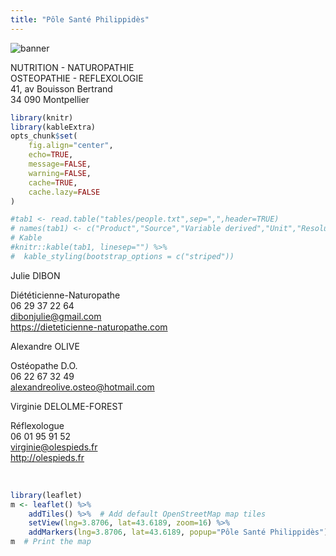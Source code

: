 ```yaml
---
title: "Pôle Santé Philippidès"
---
```


<img class="banner" src="images/Montpellier_banner.jpg" alt="banner">
<br>
<div class="intro">
NUTRITION - NATUROPATHIE<br>
OSTEOPATHIE - REFLEXOLOGIE<br>
41, av Bouisson Bertrand<br>
34 090 Montpellier
</div>

```r
library(knitr)
library(kableExtra)
opts_chunk$set(
	fig.align="center",
	echo=TRUE,
	message=FALSE,
	warning=FALSE,
	cache=TRUE,
	cache.lazy=FALSE 
)
```

```r
#tab1 <- read.table("tables/people.txt",sep=",",header=TRUE)
# names(tab1) <- c("Product","Source","Variable derived","Unit","Resolution (m)")
# Kable
#knitr::kable(tab1, linesep="") %>%
#  kable_styling(bootstrap_options = c("striped"))
```

<div class="people_list">
<div class="people">
<div class="name">Julie DIBON</div>
<p>Diététicienne-Naturopathe<br>
06 29 37 22 64<br>
<a href="mailto:dibonjulie&commat;gmail&period;com">dibonjulie&commat;gmail&period;com</a><br>
<https://dieteticienne-naturopathe.com></p>
</div>
<div class="people">
<div class="name">Alexandre OLIVE</div>
<p>Ostéopathe D.O.<br>
06 22 67 32 49<br>
<a href="mailto:alexandreolive&period;osteo&commat;hotmail&period;com">alexandreolive&period;osteo&commat;hotmail&period;com</a></p>
</div>
</div>

<div class="people">
<div class="name">Virginie DELOLME-FOREST</div>
<p>Réflexologue<br>
06 01 95 91 52<br>
<a href="mailto:virginie&commat;olespieds&period;fr">virginie&commat;olespieds&period;fr</a><br>
<http://olespieds.fr></p>
</div>

<br>

```r
library(leaflet)
m <- leaflet() %>%
	addTiles() %>%  # Add default OpenStreetMap map tiles
	setView(lng=3.8706, lat=43.6189, zoom=16) %>%
	addMarkers(lng=3.8706, lat=43.6189, popup="Pôle Santé Philippidès")
m  # Print the map
```

